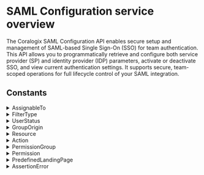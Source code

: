 # SAML Configuration service overview

The Coralogix SAML Configuration API enables secure setup and management of SAML-based Single Sign-On (SSO) for team authentication. This API allows you to programmatically retrieve and configure both service provider (SP) and identity provider (IDP) parameters, activate or deactivate SSO, and view current authentication settings. It supports secure, team-scoped operations for full lifecycle control of your SAML integration.


## Constants

<details>
  <summary>AssignableTo</summary>

  | Value |
|-------|
| `ASSIGNABLE_TO_UNSPECIFIED` |
| `ASSIGNABLE_TO_USER_GROUP` |
| `ASSIGNABLE_TO_API_KEY` |
</details>
<details>
  <summary>FilterType</summary>

  | Value |
|-------|
| `FILTER_TYPE_UNSPECIFIED` |
| `FILTER_TYPE_STARTS_WITH` |
| `FILTER_TYPE_ENDS_WITH` |
| `FILTER_TYPE_CONTAINS` |
| `FILTER_TYPE_EXACT` |
</details>
<details>
  <summary>UserStatus</summary>

  | Value |
|-------|
| `USER_STATUS_UNSPECIFIED` |
| `USER_STATUS_ACTIVE` |
| `USER_STATUS_INACTIVE` |
</details>
<details>
  <summary>GroupOrigin</summary>

  | Value |
|-------|
| `GROUP_ORIGIN_UNSPECIFIED` |
| `GROUP_ORIGIN_BUILT_IN` |
| `GROUP_ORIGIN_USER_DEFINED` |
</details>
<details>
  <summary>Resource</summary>

  | Value |
|-------|
| `RESOURCE_UNSPECIFIED` |
</details>
<details>
  <summary>Action</summary>

  | Value |
|-------|
| `ACTION_UNSPECIFIED` |
</details>
<details>
  <summary>PermissionGroup</summary>

  | Value |
|-------|
| `PERMISSION_GROUP_UNSPECIFIED` |
</details>
<details>
  <summary>Permission</summary>

  | Value |
|-------|
| `PERMISSION_UNSPECIFIED` |
</details>
<details>
  <summary>PredefinedLandingPage</summary>

  | Value |
|-------|
| `PREDEFINED_LANDING_PAGE_UNSPECIFIED` |
| `PREDEFINED_LANDING_PAGE_HOME_DASHBOARD` |
| `PREDEFINED_LANDING_PAGE_CUSTOM_DASHBOARD` |
| `PREDEFINED_LANDING_PAGE_EXPLORE_LOGS` |
| `PREDEFINED_LANDING_PAGE_EXPLORE_TRACING` |
| `PREDEFINED_LANDING_PAGE_INCIDENTS` |
| `PREDEFINED_LANDING_PAGE_LIVETAIL` |
| `PREDEFINED_LANDING_PAGE_RUM_ERROR_TRACKING` |
| `PREDEFINED_LANDING_PAGE_RUM_USER_SESSIONS` |
| `PREDEFINED_LANDING_PAGE_RUM_WEB_VITALS` |
| `PREDEFINED_LANDING_PAGE_APM_SERVICE_CATALOG` |
| `PREDEFINED_LANDING_PAGE_CSPM_OVERVIEW` |
</details>
<details>
  <summary>AssertionError</summary>

  | Value |
|-------|
| `ASSERTION_ERROR_UNSPECIFIED` |
| `ASSERTION_ERROR_SIGNATURE` |
| `ASSERTION_ERROR_AUDIENCE` |
| `ASSERTION_ERROR_UNRESOLVED_SAML_CONFIG` |
</details>
